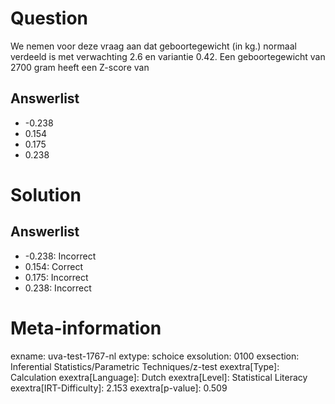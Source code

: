 Question
========

We nemen voor deze vraag aan dat geboortegewicht (in kg.) normaal
verdeeld is met verwachting 2.6 en variantie 0.42. Een geboortegewicht
van 2700 gram heeft een Z-score van

Answerlist
----------

* -0.238
* 0.154
* 0.175
* 0.238

Solution
========

Answerlist
----------

* -0.238: Incorrect
* 0.154: Correct
* 0.175: Incorrect
* 0.238: Incorrect

Meta-information
================
exname: uva-test-1767-nl
extype: schoice
exsolution: 0100
exsection: Inferential Statistics/Parametric Techniques/z-test
exextra[Type]: Calculation
exextra[Language]: Dutch
exextra[Level]: Statistical Literacy
exextra[IRT-Difficulty]: 2.153
exextra[p-value]: 0.509
